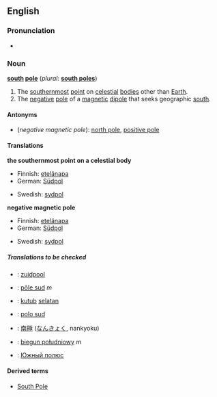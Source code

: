 {{see|South Pole}}
==English==

===Pronunciation===
*{{audio|en-us-south_pole.ogg|Audio (US)}}

===Noun===
'''[[south]] [[pole]]''' (''plural'': '''[[south poles]]''')

# The [[southernmost]] [[point]] on [[celestial]] [[body|bodies]] other than [[Earth]].
# The [[negative]] [[pole]] of a [[magnetic]] [[dipole]] that seeks geographic [[south]].

====Antonyms====
*(''negative magnetic pole''): [[north pole]], [[positive pole]]

====Translations====
'''the southernmost point on a celestial body'''
{{top}}
*Finnish: [[etelänapa]]
*German: [[Südpol]] {{m}}
{{mid}}
*Swedish: [[sydpol]] {{c}}
{{bottom}}

'''negative magnetic pole'''
{{top}}
*Finnish: [[etelänapa]]
*German: [[Südpol]] {{m}}
{{mid}}
*Swedish: [[sydpol]] {{c}}
{{bottom}}

=====Translations to be checked=====
{{checktrans}}
<!--don't give the translation for South Pole!-->
*{{ttbc|Dutch}}: [[zuidpool]] {{m}}
*{{ttbc|French}}: [[pôle sud]] ''m''
*{{ttbc|Indonesian}}: [[kutub]] [[selatan]]
*{{ttbc|Interlingua}}: [[polo sud]]
*{{ttbc|Japanese}}: [[南極]] ([[なんきょく]], nankyoku)
*{{ttbc|Polish}}: [[biegun południowy]] ''m''
*{{ttbc|Russian}}: [[Южный полюс]]

====Derived terms====
*[[South Pole]]